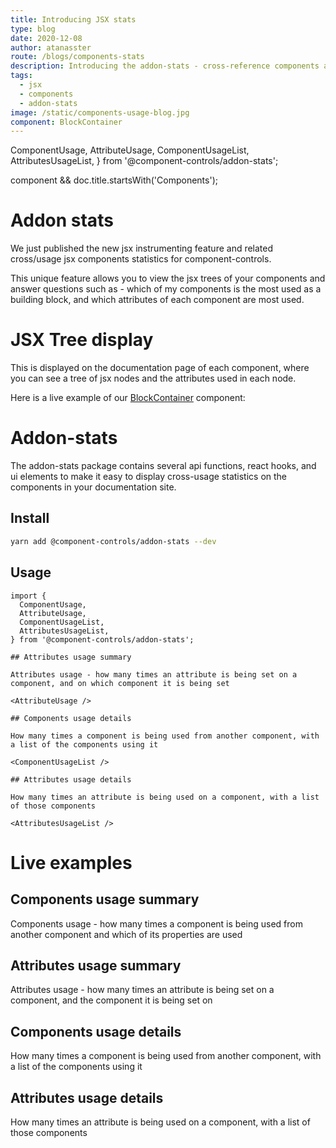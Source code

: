 ```yaml
---
title: Introducing JSX stats
type: blog
date: 2020-12-08
author: atanasster
route: /blogs/components-stats
description: Introducing the addon-stats - cross-reference components and attributes usage statistics for jsx
tags:
  - jsx
  - components
  - addon-stats
image: /static/components-usage-blog.jpg
component: BlockContainer
---
```


  ComponentUsage,
  AttributeUsage,
  ComponentUsageList,
  AttributesUsageList,
} from '@component-controls/addon-stats';

  component && doc.title.startsWith('Components');

# Addon stats

We just published the new jsx instrumenting feature and related cross/usage jsx components statistics for component-controls.

This unique feature allows you to view the jsx trees of your components and answer questions such as - which of my components is the most used as a building block, and which attributes of each component are most used.

# JSX Tree display

This is displayed on the documentation page of each component, where you can see a tree of jsx nodes and the attributes used in each node.

Here is a live example of our [BlockContainer](/api/components-blockcontainer--overview) component:

<Playground>
  <ComponentJSX of={BlockContainer} />
</Playground>

# Addon-stats

The addon-stats package contains several api functions, react hooks, and ui elements to make it easy to display cross-usage statistics on the components in your documentation site.

## Install

```sh
yarn add @component-controls/addon-stats --dev
```

## Usage

```mdx:title=stats-page.mdx
import {
  ComponentUsage,
  AttributeUsage,
  ComponentUsageList,
  AttributesUsageList,
} from '@component-controls/addon-stats';

## Attributes usage summary

Attributes usage - how many times an attribute is being set on a component, and on which component it is being set

<AttributeUsage />

## Components usage details

How many times a component is being used from another component, with a list of the components using it

<ComponentUsageList />

## Attributes usage details

How many times an attribute is being used on a component, with a list of those components

<AttributesUsageList />
```

# Live examples

## Components usage summary

Components usage - how many times a component is being used from another component and which of its properties are used

<ComponentUsage filter={filter} />

## Attributes usage summary

Attributes usage - how many times an attribute is being set on a component, and the component it is being set on

<AttributeUsage filter={filter} />

## Components usage details

How many times a component is being used from another component, with a list of the components using it

<ComponentUsageList filter={filter} />

## Attributes usage details

How many times an attribute is being used on a component, with a list of those components

<AttributesUsageList filter={filter} />
